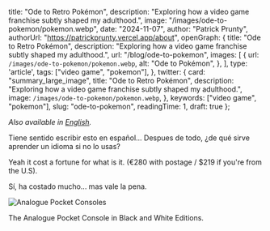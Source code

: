 
  title: "Ode to Retro Pokémon",
  description: "Exploring how a video game franchise subtly shaped my adulthood.",
  image: "/images/ode-to-pokemon/pokemon.webp",
  date: "2024-11-07",
  author: "Patrick Prunty",
  authorUrl: "https://patrickprunty.vercel.app/about",
  openGraph: {
    title: "Ode to Retro Pokémon",
    description: "Exploring how a video game franchise subtly shaped my adulthood.",
    url: "/blog/ode-to-pokemon",
    images: [
      {
        url: `/images/ode-to-pokemon/pokemon.webp`,
        alt: "Ode to Pokémon",
      },
    ],
    type: 'article',
    tags: ["video game", "pokemon"],
  },
  twitter: {
    card: "summary_large_image",
    title: "Ode to Retro Pokémon",
    description: "Exploring how a video game franchise subtly shaped my adulthood.",
    image: `/images/ode-to-pokemon/pokemon.webp`,
  },
  keywords: ["video game", "pokemon"],
  slug: "ode-to-pokemon",
  readingTime: 1,
  draft: true
};

*Also available in [English]().*

Tiene sentido escribir esto en español... Despues de todo, ¿de qué sirve aprender un idioma si no lo usas?

Yeah it cost a fortune for what is it. (€280 with postage / $219 if you're from the U.S).

Sí, ha costado mucho... mas vale la pena.

![Analogue Pocket Consoles](/images/ode-to-pokemon/analogue.webp)
<Caption>The Analogue Pocket Console in Black and White Editions.</Caption>